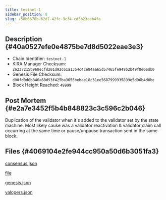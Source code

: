 ```yaml
---
title: testnet-1
sidebar_position: 8
slug: /58b6678b-62d7-42fc-9c34-cd5b23eeb4fa
---
```





## Description {#40a0527efe0e4875be7d8d5022eae3e3}

- Chain Identifier: `testnet-1`
- KIRA Manager Checksum: `26237215b968ecfd201d92c61a13b4c4ce84aa65d57465fe949b2b49f8e66db0`
- Genesis File Checksum: `d00fd0d0b846a68d93f425ba9655bebae18c31ee5687999935899e5d96b4d0be`
- Block Height Reached: `49999`

## Post Mortem {#e2a7e3452f5b4b848823c3c596c2b046}


Duplication of the validator when it's added to the validator set by the state machine. Most likely cause was a validator reactivation & validator claim call occurring at the same time or pause/unpause transaction sent in the same block.


## Files {#4069104e2fe944cc950a50d6b3051fa3}


[consensus.json](https://prod-files-secure.s3.us-west-2.amazonaws.com/9b5bfc45-bdb5-4b46-80e6-aabe3cae64d0/89201084-f3a3-4ae6-af04-fdda7f896378/consensus.json?X-Amz-Algorithm=AWS4-HMAC-SHA256&X-Amz-Content-Sha256=UNSIGNED-PAYLOAD&X-Amz-Credential=AKIAT73L2G45HZZMZUHI%2F20240316%2Fus-west-2%2Fs3%2Faws4_request&X-Amz-Date=20240316T022217Z&X-Amz-Expires=3600&X-Amz-Signature=816d36ccceab79d6340c977a29c713dbf59345db4c95f334ab67c83e04ad735d&X-Amz-SignedHeaders=host&x-id=GetObject)


[file](https://prod-files-secure.s3.us-west-2.amazonaws.com/9b5bfc45-bdb5-4b46-80e6-aabe3cae64d0/fdcca3cd-3f19-4bdb-b428-2861b627bec2/error.log.md?X-Amz-Algorithm=AWS4-HMAC-SHA256&X-Amz-Content-Sha256=UNSIGNED-PAYLOAD&X-Amz-Credential=AKIAT73L2G45HZZMZUHI%2F20240316%2Fus-west-2%2Fs3%2Faws4_request&X-Amz-Date=20240316T022217Z&X-Amz-Expires=3600&X-Amz-Signature=8b4a28bdf142c42bb1e8634bc2702524f952aaf0134966fd9ed8662e20e7e6b2&X-Amz-SignedHeaders=host&x-id=GetObject)


[genesis.json](https://prod-files-secure.s3.us-west-2.amazonaws.com/9b5bfc45-bdb5-4b46-80e6-aabe3cae64d0/eac70b61-df42-4db4-be13-81a4ef0de236/genesis.json?X-Amz-Algorithm=AWS4-HMAC-SHA256&X-Amz-Content-Sha256=UNSIGNED-PAYLOAD&X-Amz-Credential=AKIAT73L2G45HZZMZUHI%2F20240316%2Fus-west-2%2Fs3%2Faws4_request&X-Amz-Date=20240316T022217Z&X-Amz-Expires=3600&X-Amz-Signature=5a945f132da0bdce6a00c84e6ed5457b5ebaa449b0deaaf60417fa45ad2aa804&X-Amz-SignedHeaders=host&x-id=GetObject)


[valopers.json](https://prod-files-secure.s3.us-west-2.amazonaws.com/9b5bfc45-bdb5-4b46-80e6-aabe3cae64d0/b6595835-c77f-4847-96da-5a8817aac68a/valopers.json?X-Amz-Algorithm=AWS4-HMAC-SHA256&X-Amz-Content-Sha256=UNSIGNED-PAYLOAD&X-Amz-Credential=AKIAT73L2G45HZZMZUHI%2F20240316%2Fus-west-2%2Fs3%2Faws4_request&X-Amz-Date=20240316T022217Z&X-Amz-Expires=3600&X-Amz-Signature=3dce4257b33507d5aaf24caf63268910361f7dc8a9adfc6c6c5d03d347f6d4ea&X-Amz-SignedHeaders=host&x-id=GetObject)

